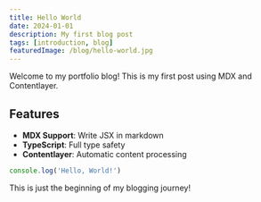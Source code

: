 ```yaml
---
title: Hello World
date: 2024-01-01
description: My first blog post
tags: [introduction, blog]
featuredImage: /blog/hello-world.jpg
---
```


Welcome to my portfolio blog! This is my first post using MDX and Contentlayer.

## Features

- **MDX Support**: Write JSX in markdown
- **TypeScript**: Full type safety
- **Contentlayer**: Automatic content processing

```javascript
console.log('Hello, World!')
```

This is just the beginning of my blogging journey!

